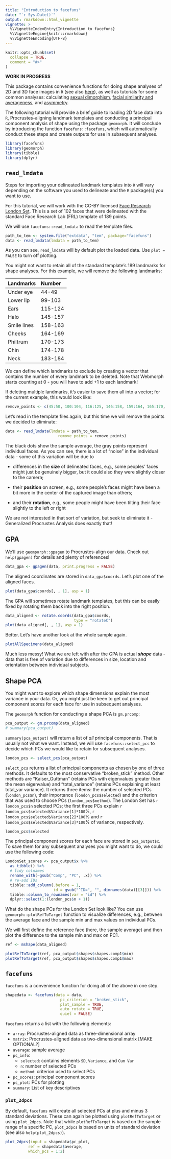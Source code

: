 ```yaml
---
title: "Introduction to facefuns"
date: "`r Sys.Date()`"
output: rmarkdown::html_vignette
vignette: >
  %\VignetteIndexEntry{Introduction to facefuns}
  %\VignetteEngine{knitr::rmarkdown}
  %\VignetteEncoding{UTF-8}
---
```


```r
knitr::opts_chunk$set(
  collapse = TRUE,
  comment = "#>"
)
```

**WORK IN PROGRESS**

This package contains convenience functions for doing shape analyses of 2D and 3D face images in `R` (see also [here](./overview.html)), as well as tutorials for some common analyses: calculating [sexual dimorphism](./calcSD.html), [facial similarity and averageness](./calcED.html), and [asymmetry](./calcAsym.html).

The following tutorial will provide a brief guide to loading 2D face data into `R`, Procrustes-aligning landmark templates and conducting a principal component analysis of shape using the package `geomorph`. It will conclude by introducing  the function `facefuns::facefuns`, which will automatically conduct these steps and create outputs for use in subsequent analyses.

```r
library(facefuns)
library(geomorph)
library(tibble)
library(dplyr)
```

## `read_lmdata`

Steps for importing your delineated landmark templates into `R` will vary depending on the software you used to delineate and the `R` package(s) you want to use.

For this tutorial, we will work with the CC-BY licensed [Face Research London Set](https://figshare.com/articles/Face_Research_Lab_London_Set/5047666). This is a set of 102 faces that were delineated with the standard Face Research Lab (FRL) template of 189 points.

We will use `facefuns::read_lmdata` to read the template files.

```r
path_to_tem <- system.file("extdata", "tem", package="facefuns")
data <- read_lmdata(lmdata = path_to_tem)
```

As you can see, `read_lmdata` will by default plot the loaded data. Use `plot = FALSE` to turn off plotting.

You might not want to retain all of the standard template's 189 landmarks for shape analyses. For this example, we will remove the following landmarks:

| Landmarks | Number | 
|:----------|:----------|
| Under eye | 44-49  |
| Lower lip | 99-103 |
| Ears      | 115-124 |
| Halo      | 145-157|
| Smile lines| 158-163|
| Cheeks    | 164-169|
| Philtrum  | 170-173|
| Chin      | 174-178|
| Neck      | 183-184|

We can define which landmarks to exclude by creating a vector that contains the number of every landmark to be deleted. Note that Webmorph starts counting at 0 - you will have to add +1 to each landmark!

If deleting multiple landmarks, it's easier to save them all into a vector; for the current example, this would look like:

```r
remove_points <- c(45:50, 100:104, 116:125, 146:158, 159:164, 165:170, 171:174, 175:179, 184:185)
```

Let's read in the template files again, but this time we will remove the points we decided to eliminate:
```r
data <- read_lmdata(lmdata = path_to_tem,
                       remove_points = remove_points)
```

The black dots show the sample average, the gray points represent individual faces. As you can see, there is a lot of "noise" in the individual data - some of this variation will be due to

* differences in the **size** of delineated faces, e.g., some peoples' faces might just be genuinely bigger, but it could also they were slightly closer to the camera;

* their **position** on screen, e.g., some people's faces might have been a bit more in the center of the captured image than others;

* and their **rotation**, e.g., some people might have been tilting their face slightly to the left or right

We are not interested in that sort of variation, but seek to eliminate it - Generalized Procrustes Analysis does exactly that!

## GPA

We'll use `geomporph::gpagen` to Procrustes-align our data. Check out `help(gpagen)` for details and plenty of references!

```r
data_gpa <- gpagen(data, print.progress = FALSE)
```

The aligned coordinates are stored in `data_gpa$coords`. Let's plot one of the aligned faces.

```r
plot(data_gpa$coords[, , 1], asp = 1)
```

The GPA will sometimes rotate landmark templates, but this can be easily fixed by rotating them back into the right position.

```r
data_aligned <- rotate.coords(data_gpa$coords,
                              type = "rotateC")
plot(data_aligned[, , 1], asp = 1)
```

Better. Let's have another look at the whole sample again.

```r
plotAllSpecimens(data_aligned)
```

Much less messy! What we are left with after the GPA is actual __*shape*__ data - data that is free of variation due to differences in size, location and orientation between individual subjects. 


## Shape PCA

You might want to explore which shape dimensions explain the most variance in your data. Or, you might just be keen to get out principal component scores for each face for use in subsequent analyses.

The `geomorph` function for conducting a shape PCA is `gm.prcomp`:

```r
pca_output <- gm.prcomp(data_aligned)
# summary(pca_output)
```

`summary(pca_output)` will return a list of _all_ principal components. That is usually not what we want. Instead, we will use `facefuns::select_pcs` to decide which PCs we would like to retain for subsequent analyses.

```r
london_pcs <- select_pcs(pca_output)
```

`select_pcs` returns a list of principal components as chosen by one of three methods. It defaults to the most conservative "broken_stick" method. Other methods are "Kaiser_Guttman" (retains PCs with eigenvalues greater than the mean eigenvalue) and "total_variance" (retains PCs explaining at least total_var variance). It returns three items: the number of selected PCs (`london_pcs$n`), their importance (`london_pcs$selected`) and the criterion that was used to choose PCs (`london_pcs$method`). The London Set has `r london_pcs$n` selected PCs; the first three PCs explain `r london_pcs$selected$Variance[1]*100`%, `r london_pcs$selected$Variance[2]*100`% and `r london_pcs$selected$Variance[3]*100`% of variance, respectively.

```r
london_pcs$selected
```

The principal component scores for each face are stored in `pca_output$x`. To save them for any subsequent analyses you might want to do, we could use the following code:

```r
LondonSet_scores <- pca_output$x %>%
  as_tibble() %>%
  # tidy colnames
  rename_with(~gsub("Comp", "PC", .x)) %>%
  # re-add IDs
  tibble::add_column(.before = 1,
                     id = gsub("^ID=", "", dimnames(data)[[3]])) %>%
  tibble::column_to_rownames(var = "id") %>%
  dplyr::select(1:(london_pcs$n + 1))
```

What do the shape PCs for the London Set look like? You can use `geomorph::plotRefToTarget` function to visualize differences, e.g., between the average face and the sample min and max values on individual PCs.

We will first define the reference face (here, the sample average) and then plot the difference to the sample min and max on PC1. 

```r
ref <- mshape(data_aligned)

plotRefToTarget(ref, pca_output$shapes$shapes.comp1$min)
plotRefToTarget(ref, pca_output$shapes$shapes.comp1$max)
```

## `facefuns`

`facefuns` is a convenience function for doing all of the above in one step.

```r
shapedata <- facefuns(data = data,
                        pc_criterion = "broken_stick",
                        plot_sample = TRUE,
                        auto_rotate = TRUE,
                        quiet = FALSE)
```

`facefuns` returns a list with the following elements:

* `array`: Procrustes-aligned data as three-dimensional array     
* `matrix`: Procrustes-aligned data as two-dimensional matrix [MAKE OPTIONAL?]     
* `average`: sample average   
* `pc_info`:
    + `selected`: contains elements `SD`, `Variance`, and `Cum Var`
    +  `n`: number of selected PCs
    +  `method`: criterion used to select PCs    
* `pc_scores`: principal component scores   
* `pc_plot`: PCs for plotting
* `summary`: List of key descriptives

### `plot_2dpcs`

By default, `facefuns` will create all selected PCs at plus and minus 3 standard deviations. These can again be plotted using `plotRefToTarget` or using `plot_2dpcs`. Note that while `plotRefToTarget` is based on the sample range of a specific PC, `plot_2dpcs` is based on units of standard deviation (see also `help(plot_2dpcs)`).

```r
plot_2dpcs(input = shapedata$pc_plot,
          ref = shapedata$average,
          which_pcs = 1:2)
```
